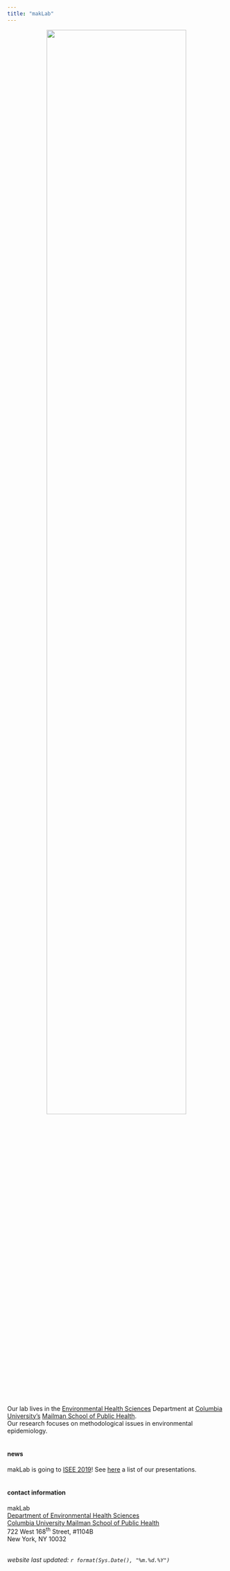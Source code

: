 ```yaml
---
title: "makLab"
---
```


<!-- ### About our lab -->

<center><img src="groupPic3_edited.jpeg" width="80%"></center>

<br>

Our lab lives in the [Environmental Health Sciences](https://www.mailman.columbia.edu/academics/departments/environmental-health-sciences-ehs){target="_blank"} Department at [Columbia University's](https://www.columbia.edu/){target="_blank"} [Mailman School of Public Health](https://www.mailman.columbia.edu/){target="_blank"}. <br>
Our research focuses on methodological issues in environmental epidemiology.
<br>
<br>

#### news

makLab is going to [ISEE 2019](https://isee2019.org/){target="_blank"}! See [here](labNews.html) a list of our presentations.
<br>
<br>

#### contact information

makLab
<br>
[Department of Environmental Health Sciences](https://www.mailman.columbia.edu/become-student/departments/environmental-health-sciences-ehs){target="_blank"}
<br>
[Columbia University Mailman School of Public Health](https://www.mailman.columbia.edu/){target="_blank"}
<br>
722 West 168<sup>th</sup> Street, #1104B
<br>
New York, NY 10032
<br>
<br>


_website last updated: `r format(Sys.Date(), "%m.%d.%Y")`_


